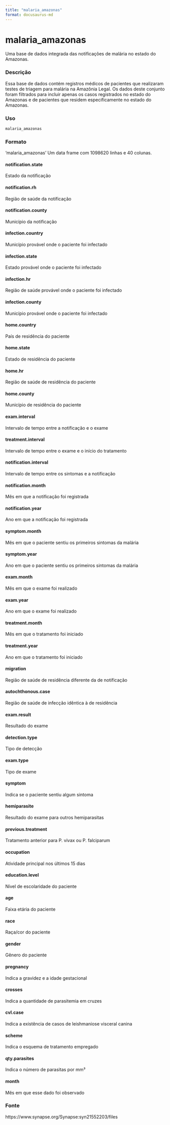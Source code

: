 ```yaml
---
title: "malaria_amazonas"
format: docusaurus-md
---
```


# malaria_amazonas

Uma base de dados integrada das notificações de malária no estado do Amazonas.

### Descrição

Essa base de dados contém registros médicos de pacientes que realizaram testes de triagem para malária na Amazônia Legal. Os dados deste conjunto foram filtrados para incluir apenas os casos registrados no estado do Amazonas e de pacientes que residem especificamente no estado do Amazonas.

### Uso

```r
malaria_amazonas
```

### Formato

‘malaria_amazonas’ Um data frame com 1098620 linhas e 40 colunas.

#### notification.state

Estado da notificação

#### notification.rh

Região de saúde da notificação

#### notification.county

Município da notificação

#### infection.country

Município provável onde o paciente foi infectado

#### infection.state

Estado provável onde o paciente foi infectado

#### infection.hr

Região de saúde provável onde o paciente foi infectado

#### infection.county

Município provável onde o paciente foi infectado

#### home.country

País de residência do paciente

#### home.state

Estado de residência do paciente

#### home.hr

Região de saúde de residência do paciente

#### home.county

Município de residência do paciente

#### exam.interval

Intervalo de tempo entre a notificação e o exame

#### treatment.interval

Intervalo de tempo entre o exame e o início do tratamento

#### notification.interval

Intervalo de tempo entre os sintomas e a notificação

#### notification.month

Mês em que a notificação foi registrada

#### notification.year

Ano em que a notificação foi registrada

#### symptom.month

Mês em que o paciente sentiu os primeiros sintomas da malária

#### symptom.year

Ano em que o paciente sentiu os primeiros sintomas da malária

#### exam.month

Mês em que o exame foi realizado

#### exam.year

Ano em que o exame foi realizado

#### treatment.month

Mês em que o tratamento foi iniciado

#### treatment.year

Ano em que o tratamento foi iniciado

#### migration

Região de saúde de residência diferente da de notificação

#### autochthonous.case

Região de saúde de infecção idêntica à de residência

#### exam.result

Resultado do exame

#### detection.type

Tipo de detecção

#### exam.type

Tipo de exame

#### symptom

Indica se o paciente sentiu algum sintoma

#### hemiparasite

Resultado do exame para outros hemiparasitas

#### previous.treatment

Tratamento anterior para P. vivax ou P. falciparum

#### occupation

Atividade principal nos últimos 15 dias

#### education.level

Nível de escolaridade do paciente

#### age

Faixa etária do paciente

#### race

Raça/cor do paciente

#### gender

Gênero do paciente

#### pregnancy

Indica a gravidez e a idade gestacional

#### crosses

Indica a quantidade de parasitemia em cruzes

#### cvl.case

Indica a existência de casos de leishmaniose visceral canina

#### scheme

Indica o esquema de tratamento empregado

#### qty.parasites

Indica o número de parasitas por mm³

#### month

Mês em que esse dado foi observado

### Fonte

https://www.synapse.org/Synapse:syn21552203/files
